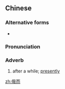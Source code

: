==Chinese==
{{zh-forms}}

===Alternative forms===
* {{zh-l|俄爾}}

===Pronunciation===
{{zh-pron
|m=é'ér
|c=ngo4 ji4
|cat=adv
}}

===Adverb===
{{zh-adv}}

# after a while; [[presently]]

[[zh:俄而]]
